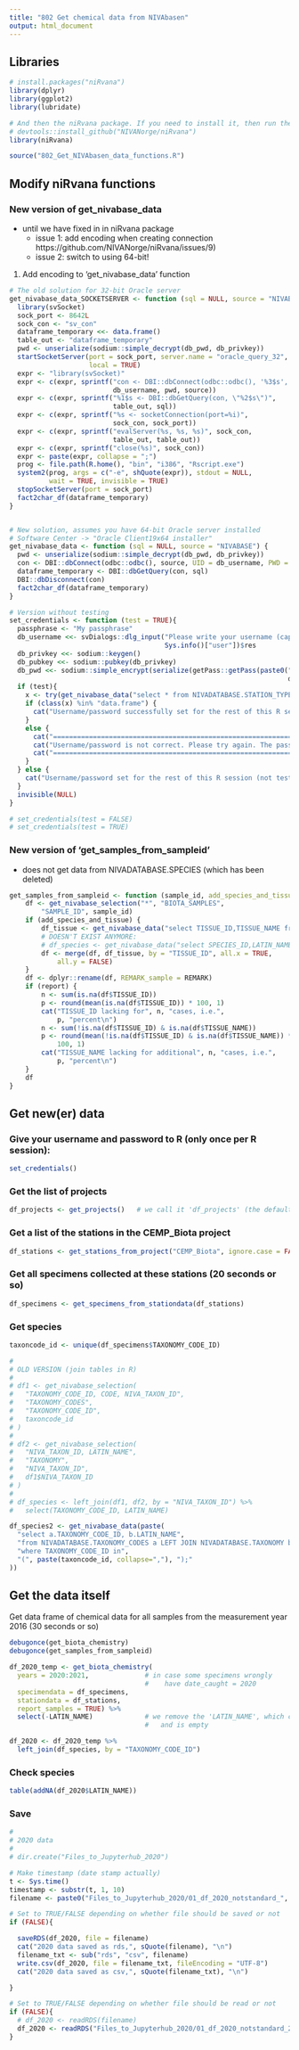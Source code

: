 ```yaml
---
title: "802 Get chemical data from NIVAbasen"
output: html_document
---
```


## Libraries
```r
# install.packages("niRvana")
library(dplyr)
library(ggplot2)
library(lubridate)

# And then the niRvana package. If you need to install it, then run thee next line also:
# devtools::install_github("NIVANorge/niRvana")
library(niRvana)

source("802_Get_NIVAbasen_data_functions.R")

```


## Modify niRvana functions  

### New version of get_nivabase_data   
- until we have fixed in in niRvana package   
    - issue 1: add encoding when creating connection https://github.com/NIVANorge/niRvana/issues/9)   
    - issue 2: switch to using 64-bit!

1) Add encoding to 'get_nivabase_data' function    
```r

# The old solution for 32-bit Oracle server
get_nivabase_data_SOCKETSERVER <- function (sql = NULL, source = "NIVABASE") {
  library(svSocket)
  sock_port <- 8642L
  sock_con <- "sv_con"
  dataframe_temporary <<- data.frame()
  table_out <- "dataframe_temporary"
  pwd <- unserialize(sodium::simple_decrypt(db_pwd, db_privkey))
  startSocketServer(port = sock_port, server.name = "oracle_query_32", 
                    local = TRUE)
  expr <- "library(svSocket)"
  expr <- c(expr, sprintf("con <- DBI::dbConnect(odbc::odbc(), '%3$s', UID='%1$s', PWD='%2$s', encoding = 'ISO-8859-1')", 
                          db_username, pwd, source))
  expr <- c(expr, sprintf("%1$s <- DBI::dbGetQuery(con, \"%2$s\")", 
                          table_out, sql))
  expr <- c(expr, sprintf("%s <- socketConnection(port=%i)", 
                          sock_con, sock_port))
  expr <- c(expr, sprintf("evalServer(%s, %s, %s)", sock_con, 
                          table_out, table_out))
  expr <- c(expr, sprintf("close(%s)", sock_con))
  expr <- paste(expr, collapse = ";")
  prog <- file.path(R.home(), "bin", "i386", "Rscript.exe")
  system2(prog, args = c("-e", shQuote(expr)), stdout = NULL, 
          wait = TRUE, invisible = TRUE)
  stopSocketServer(port = sock_port)
  fact2char_df(dataframe_temporary)
}


# New solution, assumes you have 64-bit Oracle server installed  
# Software Center -> "Oracle Client19x64 installer"   
get_nivabase_data <- function (sql = NULL, source = "NIVABASE") {
  pwd <- unserialize(sodium::simple_decrypt(db_pwd, db_privkey))
  con <- DBI::dbConnect(odbc::odbc(), source, UID = db_username, PWD = pwd, encoding = 'ISO-8859-1')   
  dataframe_temporary <- DBI::dbGetQuery(con, sql)
  DBI::dbDisconnect(con)
  fact2char_df(dataframe_temporary)
}

```

```r

# Version without testing
set_credentials <- function (test = TRUE){
  passphrase <- "My passphrase"
  db_username <<- svDialogs::dlg_input("Please write your username (capital letters)", 
                                       Sys.info()["user"])$res
  db_privkey <<- sodium::keygen()
  db_pubkey <<- sodium::pubkey(db_privkey)
  db_pwd <<- sodium::simple_encrypt(serialize(getPass::getPass(paste0("Please write the password for user ", 
                                                                      db_username, ": ")), NULL), db_pubkey)
  if (test){
    x <- try(get_nivabase_data("select * from NIVADATABASE.STATION_TYPES where rownum = 1"))
    if (class(x) %in% "data.frame") {
      cat("Username/password successfully set for the rest of this R session\n")
    }
    else {
      cat("====================================================================================================\n")
      cat("Username/password is not correct. Please try again. The password may differ from your NIVA password\n")
      cat("====================================================================================================\n")
    }
  } else {
    cat("Username/password set for the rest of this R session (not tested)\n")
  }
  invisible(NULL)
}

# set_credentials(test = FALSE)
# set_credentials(test = TRUE)


```
### New version of 'get_samples_from_sampleid'  
- does not get data from NIVADATABASE.SPECIES (which has been deleted)  
```r

get_samples_from_sampleid <- function (sample_id, add_species_and_tissue = TRUE, report = FALSE) {
    df <- get_nivabase_selection("*", "BIOTA_SAMPLES", 
        "SAMPLE_ID", sample_id)
    if (add_species_and_tissue) {
        df_tissue <- get_nivabase_data("select TISSUE_ID,TISSUE_NAME from NIVADATABASE.BIOTA_TISSUE_TYPES")
        # DOESN'T EXIST ANYMORE:
        # df_species <- get_nivabase_data("select SPECIES_ID,LATIN_NAME from NIVADATABASE.SPECIES")
        df <- merge(df, df_tissue, by = "TISSUE_ID", all.x = TRUE, 
            all.y = FALSE)
    }
    df <- dplyr::rename(df, REMARK_sample = REMARK)
    if (report) {
        n <- sum(is.na(df$TISSUE_ID))
        p <- round(mean(is.na(df$TISSUE_ID)) * 100, 1)
        cat("TISSUE_ID lacking for", n, "cases, i.e.", 
            p, "percent\n")
        n <- sum(!is.na(df$TISSUE_ID) & is.na(df$TISSUE_NAME))
        p <- round(mean(!is.na(df$TISSUE_ID) & is.na(df$TISSUE_NAME)) * 
            100, 1)
        cat("TISSUE_NAME lacking for additional", n, "cases, i.e.", 
            p, "percent\n")
    }
    df
}

```

## Get new(er) data

### Give your username and password to R (only once per R session):
```r
set_credentials()
```

### Get the list of projects
```r
df_projects <- get_projects()   # we call it 'df_projects' (the default name used by 'get_stations_from_project')
```

### Get a list of the stations in the CEMP_Biota project
```r
df_stations <- get_stations_from_project("CEMP_Biota", ignore.case = FALSE)
```

### Get all specimens collected at these stations (20 seconds or so)
```r
df_specimens <- get_specimens_from_stationdata(df_stations)
```

### Get species  
```r

taxoncode_id <- unique(df_specimens$TAXONOMY_CODE_ID)

#
# OLD VERSION (join tables in R)
#
# df1 <- get_nivabase_selection(
#   "TAXONOMY_CODE_ID, CODE, NIVA_TAXON_ID",
#   "TAXONOMY_CODES",
#   "TAXONOMY_CODE_ID",
#   taxoncode_id
# )
# 
# df2 <- get_nivabase_selection(
#   "NIVA_TAXON_ID, LATIN_NAME",
#   "TAXONOMY",
#   "NIVA_TAXON_ID",
#   df1$NIVA_TAXON_ID
# )
# 
# df_species <- left_join(df1, df2, by = "NIVA_TAXON_ID") %>% 
#   select(TAXONOMY_CODE_ID, LATIN_NAME)

df_species2 <- get_nivabase_data(paste(
  "select a.TAXONOMY_CODE_ID, b.LATIN_NAME",
  "from NIVADATABASE.TAXONOMY_CODES a LEFT JOIN NIVADATABASE.TAXONOMY b ON a.NIVA_TAXON_ID = b.NIVA_TAXON_ID",
  "where TAXONOMY_CODE_ID in",
  "(", paste(taxoncode_id, collapse=","), ");"
))


```

## Get the data itself  
Get data frame of chemical data for all samples from the measurement year 2016 (30 seconds or so)
```r

debugonce(get_biota_chemistry)
debugonce(get_samples_from_sampleid)

df_2020_temp <- get_biota_chemistry(
  years = 2020:2021,              # in case some specimens wrongly  
                                  #    have date_caught = 2020
  specimendata = df_specimens, 
  stationdata = df_stations,
  report_samples = TRUE) %>%
  select(-LATIN_NAME)             # we remove the 'LATIN_NAME', which comes from the BIOTA_SAMPES table
                                  #   and is empty

df_2020 <- df_2020_temp %>%
  left_join(df_species, by = "TAXONOMY_CODE_ID")

```
### Check species  
```r

table(addNA(df_2020$LATIN_NAME))

```


### Save 
```r
#
# 2020 data
#
# dir.create("Files_to_Jupyterhub_2020")

# Make timestamp (date stamp actually)
t <- Sys.time()
timestamp <- substr(t, 1, 10)
filename <- paste0("Files_to_Jupyterhub_2020/01_df_2020_notstandard_", timestamp, ".rds")

# Set to TRUE/FALSE depending on whether file should be saved or not  
if (FALSE){

  saveRDS(df_2020, file = filename)
  cat("2020 data saved as rds,", sQuote(filename), "\n")
  filename_txt <- sub("rds", "csv", filename)
  write.csv(df_2020, file = filename_txt, fileEncoding = "UTF-8")
  cat("2020 data saved as csv,", sQuote(filename_txt), "\n")

}

# Set to TRUE/FALSE depending on whether file should be read or not  
if (FALSE){
  # df_2020 <- readRDS(filename)
  df_2020 <- readRDS("Files_to_Jupyterhub_2020/01_df_2020_notstandard_2021-09-30.rds")
}

```


